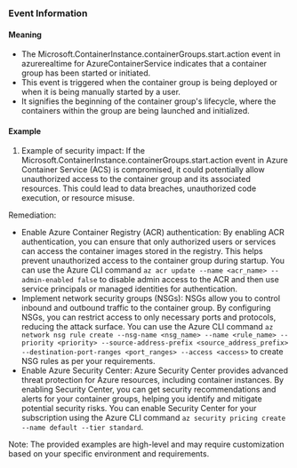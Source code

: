 
### Event Information

#### Meaning

- The Microsoft.ContainerInstance.containerGroups.start.action event in azurerealtime for AzureContainerService indicates that a container group has been started or initiated.
- This event is triggered when the container group is being deployed or when it is being manually started by a user.
- It signifies the beginning of the container group's lifecycle, where the containers within the group are being launched and initialized.

#### Example

1. Example of security impact: If the Microsoft.ContainerInstance.containerGroups.start.action event in Azure Container Service (ACS) is compromised, it could potentially allow unauthorized access to the container group and its associated resources. This could lead to data breaches, unauthorized code execution, or resource misuse.

Remediation:
- Enable Azure Container Registry (ACR) authentication: By enabling ACR authentication, you can ensure that only authorized users or services can access the container images stored in the registry. This helps prevent unauthorized access to the container group during startup. You can use the Azure CLI command `az acr update --name <acr_name> --admin-enabled false` to disable admin access to the ACR and then use service principals or managed identities for authentication.
- Implement network security groups (NSGs): NSGs allow you to control inbound and outbound traffic to the container group. By configuring NSGs, you can restrict access to only necessary ports and protocols, reducing the attack surface. You can use the Azure CLI command `az network nsg rule create --nsg-name <nsg_name> --name <rule_name> --priority <priority> --source-address-prefix <source_address_prefix> --destination-port-ranges <port_ranges> --access <access>` to create NSG rules as per your requirements.
- Enable Azure Security Center: Azure Security Center provides advanced threat protection for Azure resources, including container instances. By enabling Security Center, you can get security recommendations and alerts for your container groups, helping you identify and mitigate potential security risks. You can enable Security Center for your subscription using the Azure CLI command `az security pricing create --name default --tier standard`.

Note: The provided examples are high-level and may require customization based on your specific environment and requirements.

